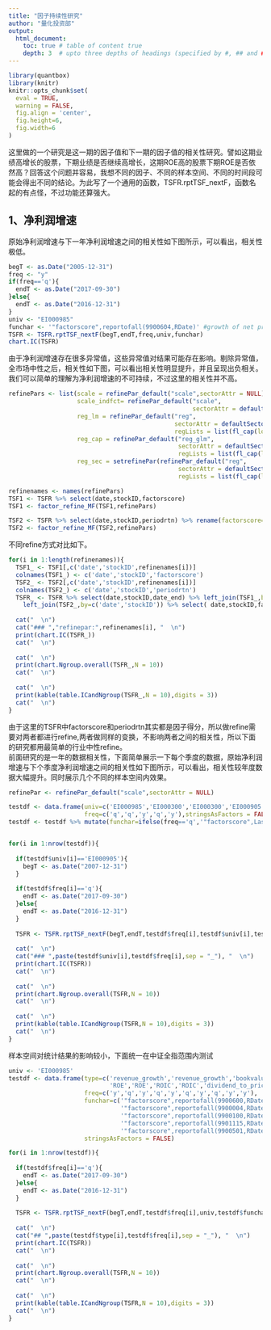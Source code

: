 ```yaml
---
title: "因子持续性研究"
author: "量化投资部"
output: 
  html_document:
    toc: true # table of content true
    depth: 3  # upto three depths of headings (specified by #, ## and ###)
---
```




```r
library(quantbox)
library(knitr)
knitr::opts_chunk$set(
  eval = TRUE,
  warning = FALSE,
  fig.align = 'center',
  fig.height=6,
  fig.width=6
)
```

这里做的一个研究是这一期的因子值和下一期的因子值的相关性研究。譬如这期业绩高增长的股票，下期业绩是否继续高增长，这期ROE高的股票下期ROE是否依然高？回答这个问题并容易，我想不同的因子、不同的样本空间、不同的时间段可能会得出不同的结论。为此写了一个通用的函数，TSFR.rptTSF_nextF，函数名起的有点怪，不过功能还算强大。




## 1、净利润增速
原始净利润增速与下一年净利润增速之间的相关性如下图所示，可以看出，相关性极低。
```r
begT <- as.Date("2005-12-31")
freq <- "y"
if(freq=='q'){
  endT <- as.Date("2017-09-30")
}else{
  endT <- as.Date("2016-12-31")
}
univ <- "EI000985"
funchar <- '"factorscore",reportofall(9900604,RDate)' #growth of net profit
TSFR <- TSFR.rptTSF_nextF(begT,endT,freq,univ,funchar)
chart.IC(TSFR)
```


由于净利润增速存在很多异常值，这些异常值对结果可能存在影响。剔除异常值，全市场中性之后，相关性如下图，可以看出相关性明显提升，并且呈现出负相关。我们可以简单的理解为净利润增速的不可持续，不过这里的相关性并不高。
```r
refinePars <- list(scale = refinePar_default("scale",sectorAttr = NULL),
                   scale_indfct= refinePar_default("scale",
                                                   sectorAttr = defaultSectorAttr("ind_fct")),
                   reg_lm = refinePar_default("reg", 
                                              sectorAttr = defaultSectorAttr("ind"),
                                              regLists = list(fl_cap(log = TRUE))),
                   reg_cap = refinePar_default("reg_glm", 
                                               sectorAttr = defaultSectorAttr("ind"), 
                                               regLists = list(fl_cap(log = TRUE))),
                   reg_sec = setrefinePar(refinePar_default("reg",
                                               sectorAttr = defaultSectorAttr("ind"),
                                               regLists = list(fl_cap(log = TRUE))), std_reg_glmwgt = "sector"))

refinenames <- names(refinePars)
TSF1 <- TSFR %>% select(date,stockID,factorscore)
TSF1 <- factor_refine_MF(TSF1,refinePars)

TSF2 <- TSFR %>% select(date,stockID,periodrtn) %>% rename(factorscore=periodrtn)
TSF2 <- factor_refine_MF(TSF2,refinePars)


```


不同refine方式对比如下。

```r
for(i in 1:length(refinenames)){
  TSF1_ <- TSF1[,c('date','stockID',refinenames[i])]
  colnames(TSF1_) <- c('date','stockID','factorscore')
  TSF2_ <- TSF2[,c('date','stockID',refinenames[i])]
  colnames(TSF2_) <- c('date','stockID','periodrtn')
  TSFR_ <- TSFR %>% select(date,stockID,date_end) %>% left_join(TSF1_,by=c('date','stockID')) %>% 
    left_join(TSF2_,by=c('date','stockID')) %>% select( date,stockID,factorscore,date_end,periodrtn)
  
  cat("  \n")
  cat("### ","refinepar:",refinenames[i], "  \n")
  print(chart.IC(TSFR_))
  cat("  \n")
  
  cat("  \n")
  print(chart.Ngroup.overall(TSFR_,N = 10))
  cat("  \n")
  
  cat("  \n")
  print(kable(table.ICandNgroup(TSFR_,N = 10),digits = 3))
  cat("  \n")
}


```



由于这里的TSFR中factorscore和periodrtn其实都是因子得分，所以做refine需要对两者都进行refine,两者做同样的变换，不影响两者之间的相关性，所以下面的研究都用最简单的行业中性refine。    
前面研究的是一年的数据相关性，下面简单展示一下每个季度的数据，原始净利润增速与下个季度净利润增速之间的相关性如下图所示，可以看出，相关性较年度数据大幅提升。同时展示几个不同的样本空间内效果。
```r
refinePar <- refinePar_default("scale",sectorAttr = NULL)

testdf <- data.frame(univ=c('EI000985','EI000300','EI000300','EI000905','EI000905'),
                     freq=c('q','q','y','q','y'),stringsAsFactors = FALSE)
testdf <- testdf %>% mutate(funchar=ifelse(freq=='q','"factorscore",LastQuarterData(RDate,9900604)','"factorscore",reportofall(9900604,RDate)'))


for(i in 1:nrow(testdf)){
  
  if(testdf$univ[i]=='EI000905'){
    begT <- as.Date("2007-12-31")
  }
  
  if(testdf$freq[i]=='q'){
    endT <- as.Date("2017-09-30")
  }else{
    endT <- as.Date("2016-12-31")
  }
  
  TSFR <- TSFR.rptTSF_nextF(begT,endT,testdf$freq[i],testdf$univ[i],testdf$funchar[i],refinePar)
  
  cat("  \n")
  cat("### ",paste(testdf$univ[i],testdf$freq[i],sep = "_"), "  \n")
  print(chart.IC(TSFR))
  cat("  \n")
  
  cat("  \n")
  print(chart.Ngroup.overall(TSFR,N = 10))
  cat("  \n")
  
  cat("  \n")
  print(kable(table.ICandNgroup(TSFR,N = 10),digits = 3))
  cat("  \n")
}

```


样本空间对统计结果的影响较小，下面统一在中证全指范围内测试
```r
univ <- 'EI000985'
testdf <- data.frame(type=c('revenue_growth','revenue_growth','bookvalue_perstock_growth','bookvalue_perstock_growth',
                            'ROE','ROE','ROIC','ROIC','dividend_to_price','dividend_to_earning'),
                     freq=c('y','q','y','q','y','q','y','q','y','y'),
                     funchar=c('"factorscore",reportofall(9900600,RDate)','"factorscore",LastQuarterData(RDate,9900600)',
                               '"factorscore",reportofall(9900004,RDate)','"factorscore",LastQuarterData(RDate,9900004)',
                               '"factorscore",reportofall(9900100,RDate)','"factorscore",LastQuarterData(RDate,9900100)',
                               '"factorscore",reportofall(9901115,RDate)','"factorscore",LastQuarterData(RDate,9901115)',
                               '"factorscore",reportofall(9900501,RDate)','"factorscore",reportofall(9900500,RDate)'),
                     stringsAsFactors = FALSE)

for(i in 1:nrow(testdf)){
  
  if(testdf$freq[i]=='q'){
    endT <- as.Date("2017-09-30")
  }else{
    endT <- as.Date("2016-12-31")
  }
  
  TSFR <- TSFR.rptTSF_nextF(begT,endT,testdf$freq[i],univ,testdf$funchar[i],refinePar)
  
  cat("  \n")
  cat("## ",paste(testdf$type[i],testdf$freq[i],sep = "_"), "  \n")
  print(chart.IC(TSFR))
  cat("  \n")
  
  cat("  \n")
  print(chart.Ngroup.overall(TSFR,N = 10))
  cat("  \n")
  
  cat("  \n")
  print(kable(table.ICandNgroup(TSFR,N = 10),digits = 3))
  cat("  \n")
}

```



